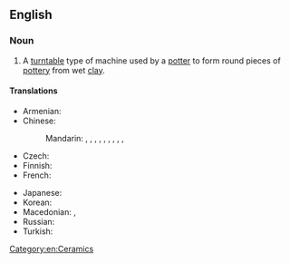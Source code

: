 ==English==
{{wikipedia}}

===Noun===
{{en-noun}}

# A [[turntable]] type of machine used by a [[potter]] to form round pieces of [[pottery]] from wet [[clay]].

====Translations====
{{trans-top|machine used by a potter}}
* Armenian: {{t+|hy|դուրգ}}
* Chinese:
*: Mandarin: {{t|cmn|陶工旋盤|sc=Hani}}, {{t|cmn|陶工旋盘|tr=táogōng xuánpán|sc=Hani}}, {{t+|cmn|鈞|sc=Hani}}, {{t+|cmn|钧|tr=jūn|sc=Hani}}, {{t+|cmn|陶鈞|sc=Hani}}, {{t+|cmn|陶钧|tr=táojūn|sc=Hani}}, {{t|cmn|陶輪|sc=Hani}}, {{t|cmn|陶轮|tr=táolún|sc=Hani}}, {{t|cmn|拉坯輪|sc=Hani}}, {{t|cmn|拉坯轮|tr=lāpīlún|sc=Hani}}
* Czech: {{t|cs|hrnčířský kruh|m}}
* Finnish: {{t|fi|dreija}}
* French: {{t+|fr|tour de potier|m}}
{{trans-mid}}
* Japanese: {{t+|ja|轆轤|tr=ろくろ, rokuro|sc=Jpan}}
* Korean: {{t-needed|ko}}
* Macedonian: {{t|mk|грнчарско колце|n|tr=g'rnčarsko kólce}}, {{t|mk|грнчарско тркало|n|tr=g'rnčarsko t'rkalo}}
* Russian: {{t|ru|гонча́рный круг|m}}
* Turkish: {{t|tr|çömlekçi çarkı}}
{{trans-bottom}}

[[Category:en:Ceramics]]